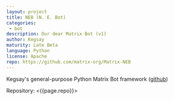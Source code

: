 ```yaml
---
layout: project
title: NEB (N. E. Bot)
categories: 
 - bot
description: Our dear Matrix Bot (v1)
author: Kegsay
maturity: Late Beta
language: Python
license: Apache
repo: https://github.com/matrix-org/Matrix-NEB
---
```


Kegsay's general-purpose Python Matrix Bot framework ([github](https://github.com/Kegsay/Matrix-NEB))

Repository: <{{page.repo}}>

